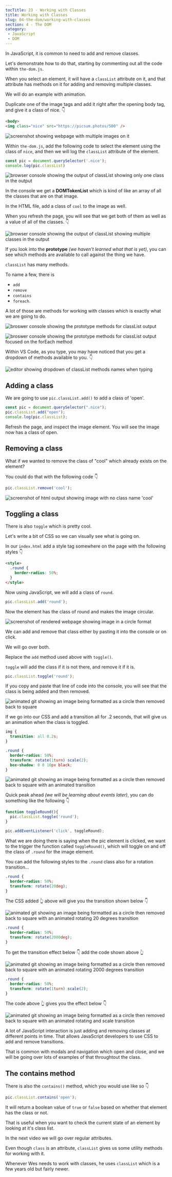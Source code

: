 ```yaml
---
tocTitle: 23 - Working with Classes
title: Working with Classes
slug: 04-the-dom/working-with-classes
section: 4 - The DOM
category:
 - JavaScript
 - DOM
---
```


In JavaScript, it is common to need to add and remove classes.

Let's demonstrate how to do that, starting by commenting out all the code within `the-dom.js`.

When you select an element, it will have a `classList` attribute on it, and that attribute has methods on it for adding and removing multiple classes.

We will do an example with animation.

Duplicate one of the image tags and add it right after the opening body tag, and give it a class of nice. 👇

```html
<body>
<img class="nice" src="https://picsum.photos/500" />
```

![screenshot showing webpage with multiple images on it](./1443.png)

Within `the-dom.js`, add the following code to select the element using the class of `nice`, and then we will log the `classList` attribute of the element.

```js
const pic = document.querySelector('.nice');
console.log(pic.classList)
```

![browser console showing the output of classList showing only one class in the output](./237.png)

In the console we get a **DOMTokenList** which is kind of like an array of all the classes that are on that image.

In the HTML file, add a class of `cool` to the image as well.

When you refresh the page, you will see that we get both of them as well as a value of all of the classes.  👇

![browser console showing the output of classList showing multiple classes in the output](./238.png)

If you look into the **prototype** _(we haven't learned what that is yet)_, you can see which methods are available to call against the thing we have.

`classList` has many methods.

To name a few, there is
- `add`
- `remove`
- `contains`
- `foreach`.

A lot of those are methods for working with classes which is exactly what we are going to do.

![broswer console showing the prototype methods for classList output](./239.png)

![broswer console showing the prototype methods for classList output focused on the forEach method](./240.png)

Within VS Code, as you type, you may have noticed that you get a dropdown of methods available to you. 👇

![editor showing dropdown of classList methods names when typing](./241.png)

## Adding a class

We are going to use `pic.classList.add()` to add a class of 'open'.

```js
const pic = document.querySelector(".nice");
pic.classList.add("open");
console.log(pic.classList);
```

Refresh the page, and inspect the image element. You will see the image now has a class of open.

## Removing a class

What if we wanted to remove the class of "cool" which already exists on the element?

You could do that with the following code 👇

```js
pic.classList.remove('cool');
```

![screenshot of html output showing image with no class name 'cool'](./242.png)

## Toggling a class

There is also `toggle` which is pretty cool.

Let's write a bit of CSS so we can visually see what is going on.

In our `index.html` add a style tag somewhere on the page with the following styles 👇

```html
<style>
  .round {
    border-radius: 50%;
  }
</style>
```

Now using JavaScript, we will add a class of `round`.

```js
pic.classList.add('round');
```

Now the element has the class of round and makes the image circular.

![screenshot of rendered webpage showing image in a circle format](./1444.png)

We can add and remove that class either by pasting it into the console or on click.

We will go over both.

Replace the `add` method used above with `toggle()`.

`toggle` will add the class if it is not there, and remove it if it is.

```js
pic.classList.toggle('round');
```

If you copy and paste that line of code into the console, you will see that the class is being added and then removed.

![animated git showing an image being formatted as a circle then removed back to square](./round.gif)

If we go into our CSS and add a transition all for .2 seconds, that will give us an animation when the class is toggled.

```css
img {
  transition: all 0.2s;
}

.round {
  border-radius: 50%;
  transform: rotate(1turn) scale(2);
  box-shadow: 0 0 10px black;
}
```

![animated git showing an image being formatted as a circle then removed back to square with an animated transition](./round-transition.gif)

Quick peak ahead _(we will be learning about events later)_, you can do something like the following 👇

```js
function toggleRound(){
  pic.classList.toggle('round');
}

pic.addEventListener('click', toggleRound);
```

What we are doing there is saying when the pic element is clicked, we want to the trigger the function called `toggleRound()`, which will toggle on and off the class of `.round` for the image element.

You can add the following styles to the `.round` class also for a rotation transition...

```css
.round {
  border-radius: 50%;
  transform: rotate(20deg);
}
```

The CSS added 👆 above will give you the transition shown below 👇

![animated git showing an image being formatted as a circle then removed back to square with an animated rotating 20 degrees transition](./transition1.gif)

```css
.round {
  border-radius: 50%;
  transform: rotate(2000deg);
}
```

To get the transition effect below 👇 add the code shown above 👆

![animated git showing an image being formatted as a circle then removed back to square with an animated rotating 2000 degrees transition](./transition2.gif)

```css
.round {
  border-radius: 50%;
  transform: rotate(1turn) scale(2);
}
```

The code above 👆 gives you the effect below 👇

![animated git showing an image being formatted as a circle then removed back to square with an animated rotating and scale transition](./transition3.gif)

A lot of JavaScript interaction is just adding and removing classes at different points in time. That allows JavaScript developers to use CSS to add and remove transitions.

That is common with modals and navigation which open and close, and we will be going over lots of examples of that throughtout the class.

## The contains method

There is also the `contains()` method, which you would use like so 👇

```js
pic.classList.contains('open');
```

It will return a boolean value of `true` or `false` based on whether that element has the class or not.

That is useful when you want to check the current state of an element by looking at it's class list.

In the next video we will go over regular attributes.

Even though `class` is an attribute, `classList` gives us some utility methods for working with it.

Whenever Wes needs to work with classes, he uses `classList` which is a few years old but fairly newer.
